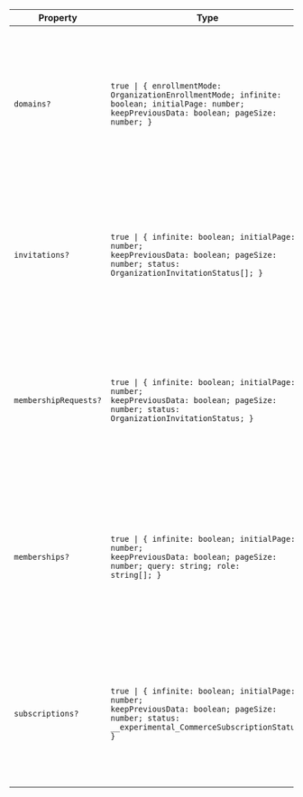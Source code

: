 | Property                                              | Type                                                                                                                                                                 | Description                                                                                                                                                                                                                                                                                                                                                                                                                                   |
| ----------------------------------------------------- | -------------------------------------------------------------------------------------------------------------------------------------------------------------------- | --------------------------------------------------------------------------------------------------------------------------------------------------------------------------------------------------------------------------------------------------------------------------------------------------------------------------------------------------------------------------------------------------------------------------------------------- |
| <a id="domains"></a> `domains?`                       | <code>true \| \{ enrollmentMode: OrganizationEnrollmentMode; infinite: boolean; initialPage: number; keepPreviousData: boolean; pageSize: number; \}</code>          | If set to `true`, all default properties will be used.<br /> Otherwise, accepts an object with the following optional properties: <ul> <li>`enrollmentMode`: A string that filters the domains by the provided enrollment mode.</li> <li>Any of the properties described in [Shared properties](#shared-properties).</li> </ul>                                                                                                               |
| <a id="invitations"></a> `invitations?`               | <code>true \| \{ infinite: boolean; initialPage: number; keepPreviousData: boolean; pageSize: number; status: OrganizationInvitationStatus[]; \}</code>              | If set to `true`, all default properties will be used.<br /> Otherwise, accepts an object with the following optional properties: <ul> <li>`status`: A string that filters the invitations by the provided status.</li> <li>Any of the properties described in [Shared properties](#shared-properties).</li> </ul>                                                                                                                            |
| <a id="membershiprequests"></a> `membershipRequests?` | <code>true \| \{ infinite: boolean; initialPage: number; keepPreviousData: boolean; pageSize: number; status: OrganizationInvitationStatus; \}</code>                | If set to `true`, all default properties will be used.<br /> Otherwise, accepts an object with the following optional properties: <ul> <li>`status`: A string that filters the membership requests by the provided status.</li> <li>Any of the properties described in [Shared properties](#shared-properties).</li> </ul>                                                                                                                    |
| <a id="memberships"></a> `memberships?`               | <code>true \| \{ infinite: boolean; initialPage: number; keepPreviousData: boolean; pageSize: number; query: string; role: string[]; \}</code>                       | If set to `true`, all default properties will be used.<br /> Otherwise, accepts an object with the following optional properties: <ul> <li>`role`: An array of [`OrganizationCustomRoleKey`](/docs/references/javascript/types/organization-custom-role-key).</li> <li>`query`: A string that filters the memberships by the provided string.</li> <li>Any of the properties described in [Shared properties](#shared-properties).</li> </ul> |
| <a id="subscriptions"></a> `subscriptions?`           | <code>true \| \{ infinite: boolean; initialPage: number; keepPreviousData: boolean; pageSize: number; status: \_\_experimental_CommerceSubscriptionStatus; \}</code> | If set to `true`, all default properties will be used.<br /> Otherwise, accepts an object with the following optional properties: <ul> <li>`status`: A string that filters the subscriptions by the provided status.</li> <li>Any of the properties described in [Shared properties](#shared-properties).</li> </ul>                                                                                                                          |
